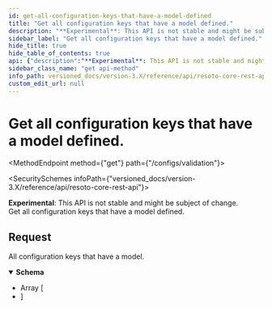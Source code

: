 ```yaml
---
id: get-all-configuration-keys-that-have-a-model-defined
title: "Get all configuration keys that have a model defined."
description: "**Experimental**: This API is not stable and might be subject of change.<br/>"
sidebar_label: "Get all configuration keys that have a model defined."
hide_title: true
hide_table_of_contents: true
api: {"description":"**Experimental**: This API is not stable and might be subject of change.<br/>\nGet all configuration keys that have a model defined.\n","tags":["config_validation"],"responses":{"200":{"description":"All configuration keys that have a model.","content":{"application/json":{"schema":{"type":"array","items":{"type":"string"}}}}}},"method":"get","path":"/configs/validation","servers":[{"url":"https://{host}:{port}","variables":{"host":{"default":"localhost"},"port":{"default":"8900"}}}],"info":{"title":"Resoto Core REST API","version":"V1"},"postman":{"name":"Get all configuration keys that have a model defined.","description":{"content":"**Experimental**: This API is not stable and might be subject of change.<br/>\nGet all configuration keys that have a model defined.\n","type":"text/plain"},"url":{"path":["configs","validation"],"host":["{{baseUrl}}"],"query":[],"variable":[]},"header":[{"key":"Accept","value":"application/json"}],"method":"GET"}}
sidebar_class_name: "get api-method"
info_path: versioned_docs/version-3.X/reference/api/resoto-core-rest-api
custom_edit_url: null
---
```



<h1 className={"openapi__heading"}>Get all configuration keys that have a model defined.</h1>

<MethodEndpoint method={"get"} path={"/configs/validation"}></MethodEndpoint>

<SecuritySchemes infoPath={"versioned_docs/version-3.X/reference/api/resoto-core-rest-api"}></SecuritySchemes>

**Experimental**: This API is not stable and might be subject of change.<br/> Get all configuration keys that have a model defined.

## Request

<div><div><ApiTabs><TabItem label={"200"} value={"200"}><div>

All configuration keys that have a model.

</div><div><MimeTabs className={"openapi-tabs__mime"} schemaType={"response"}><TabItem label={"application/json"} value={"application/json"}><SchemaTabs className={"openapi-tabs__schema"}><TabItem label={"Schema"} value={"Schema"}><details style={{}} className={"openapi-markdown__details response"} data-collapsed={false} open={true}><summary style={{}} className={"openapi-markdown__details-summary-response"}><strong>Schema</strong></summary><div style={{"textAlign":"left","marginLeft":"1rem"}}></div><ul style={{"marginLeft":"1rem"}}><li><div style={{"fontSize":"var(--ifm-code-font-size)","opacity":"0.6","marginLeft":"-.5rem","paddingBottom":".5rem"}}>Array [</div></li><SchemaItem collapsible={false} name={"string"} required={false} schemaName={undefined} qualifierMessage={undefined} schema={{"type":"string"}}></SchemaItem><li><div style={{"fontSize":"var(--ifm-code-font-size)","opacity":"0.6","marginLeft":"-.5rem"}}>]</div></li></ul></details></TabItem><TabItem label={"Example (from schema)"} value={"Example (from schema)"}><ResponseSamples responseExample={"[\n  \"string\"\n]"} language={"json"}></ResponseSamples></TabItem></SchemaTabs></TabItem></MimeTabs></div></TabItem></ApiTabs></div></div>

